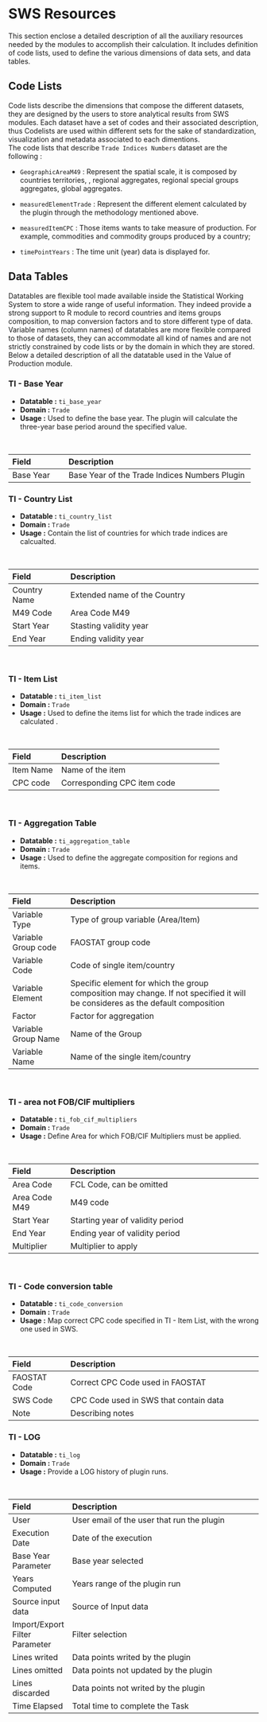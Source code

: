 # SWS Resources {#resources }

This section enclose a detailed description of all the auxiliary resources needed by the modules to accomplish their calculation. It includes definition of code lists, used to define the various dimensions of data sets, and data tables. 

## Code Lists

Code lists describe the dimensions that compose the different datasets, they are designed by the users to store analytical results from SWS modules. Each dataset have a set of codes and their associated description, thus Codelists are used within different sets for the sake of standardization, visualization and metadata associated to each dimentions. \
The code lists that describe `Trade Indices Numbers` dataset are the following : 

  -  `GeographicAreaM49` :  Represent the spatial scale, it is composed by countries territories, , regional aggregates, regional special groups aggregates, global aggregates. 
  
  -  `measuredElementTrade ` : Represent the different element calculated by the plugin through the methodology mentioned above. 
  
  -   `measuredItemCPC ` : Those items wants to take measure of production. For example, commodities and commodity groups produced by a country;
  
  -  `timePointYears` : The time unit (year) data is displayed for.

## Data Tables {#datatables}

Datatables are flexible tool made available inside the Statistical Working System to store a wide range of useful information. They indeed provide a strong support to R module to record countries and items groups composition, to map conversion factors and to store different type of data. 
Variable names (column names) of datatables are more flexible compared to those of datasets, they can accommodate all kind of names and are not strictly constrained by code lists or by the domain in which they are stored.
Below a detailed description of all the datatable used in the Value of Production module. 


### TI - Base Year

  * **Datatable :** `ti_base_year`
  * **Domain :** `Trade` 
  * **Usage :** Used to define the base year. The plugin will calculate the three-year base period around the specified value. 
  
  <br>
  
|Field|Description|
|:------------------|:--------------------------------------------------------------|
|Base Year|Base Year of the Trade Indices Numbers Plugin|
  

### TI - Country List  {#countrytab}

  * **Datatable :** `ti_country_list`
  * **Domain :** `Trade` 
  * **Usage :** Contain the list of countries for which trade indices are calcualted.
  
  <br>

|Field|Description|
|:------------------|:--------------------------------------------------------------|
|Country Name|Extended name of the Country|
|M49 Code|Area Code M49|
|Start Year|Stasting validity year|
|End Year|Ending validity year|



<br>

### TI - Item List {#itemtab}

  * **Datatable :** `ti_item_list`
  * **Domain :** `Trade` 
  * **Usage :** Used to define the items list for which the trade indices are calculated .
  
  <br>
  
|Field|Description|
|:------------------|:--------------------------------------------------------------|
|Item Name|Name of the item|
|CPC code|Corresponding CPC item code|



<br>

### TI - Aggregation Table {#aggregationtab}

  * **Datatable :** `ti_aggregation_table`
  * **Domain :** `Trade`
  * **Usage :** Used to define the aggregate composition for regions and items.
  
  <br>
  
|Field|Description|
|:------------------|:--------------------------------------------------------------|
|Variable Type|	Type of group variable (Area/Item)|
|Variable Group code|	FAOSTAT group code|
|Variable Code|	Code of single item/country|
|Variable Element|	Specific element for which the group composition may change. If not specified it will be consideres as the default composition|
|Factor|	Factor for aggregation|
|Variable Group Name|	Name of the Group|
|Variable Name|	Name of the single item/country|

<br>

### TI - area not FOB/CIF multipliers {#FOBCIFtab}

  * **Datatable :** `ti_fob_cif_multipliers`
  * **Domain :** `Trade` 
  * **Usage :** Define Area for which FOB/CIF Multipliers must be applied.
  
  <br>

|Field|Description|
|:------------------|:--------------------------------------------------------------|
|Area Code	|FCL Code, can be omitted|
|Area Code M49	|M49 code|
|Start Year	|Starting year of validity period|
|End Year	|Ending year of validity period|
|Multiplier	|Multiplier to apply|



<br>

### TI - Code conversion table

  * **Datatable :** `ti_code_conversion`
  * **Domain :** `Trade` 
  * **Usage :** Map correct CPC code specified in TI - Item List, with the wrong one used in SWS. 
  
  <br>

|Field|Description|
|:------------------|:--------------------------------------------------------------|
|FAOSTAT Code	|Correct CPC Code used in FAOSTAT|
|SWS Code	|CPC Code used in SWS that contain data|
|Note	|Describing notes|

### TI - LOG

  * **Datatable :** `ti_log`
  * **Domain :** `Trade` 
  * **Usage :** Provide a LOG history of plugin runs.
  
  <br>

|Field|Description|
|:------------------|:--------------------------------------------------------------|
|User	|User email of the user that run the plugin|
|Execution Date	|Date of the execution|
|Base Year Parameter	|Base year selected|
|Years Computed	|Years range of the plugin run|
|Source input data	|Source of Input data|
|Import/Export Filter Parameter	|Filter selection|
|Lines writed	|Data points writed by the plugin|
|Lines omitted	|Data points not updated by the plugin|
|Lines discarded	|Data points not writed by the plugin|
|Time Elapsed	|Total time to complete the Task|
